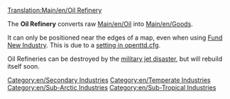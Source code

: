 [[Translation:Main/en/Oil Refinery]]{{en/-}}
{{en/Industries|image=Oilrefinery.png
|name=Oil Refinery
|climates=[[Main/en/Climates#Temperate]], [[Main/en/Climates#Sub-arctic]], [[Main/en/Climates#Sub-tropical]].
|accepts=[[Main/en/Oil]]
|produces=[[Main/en/Goods]]
}}

The '''Oil Refinery''' converts raw [[Main/en/Oil]] into [[Main/en/Goods]].

It can only be positioned near the edges of a map, even when using [[Main/en/Industries|Fund New Industry]]. This is due to a [[Main/en/Oil refinery limit|setting in openttd.cfg]].

Oil Refineries can be destroyed by the [[Main/en/Disaster#Oil refinery explosion|military jet disaster]], but will rebuild itself soon.

{{en/Navbox Industries}}

[[Category:en/Secondary Industries]]
[[Category:en/Temperate Industries]]
[[Category:en/Sub-Arctic Industries]]
[[Category:en/Sub-Tropical Industries]]